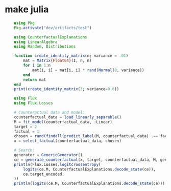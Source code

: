 # make julia 

```julia
    using Pkg
    Pkg.activate("dev/artifacts/test")
```
```julia
    using CounterfactualExplanations
    using LinearAlgebra
    using Random, Distributions

    function create_identity_matrix(n; variance = .01)
        mat = Matrix{Float64}(I, n, n)
        for i in 1:n
            mat[i, i] = mat[i, i] * rand(Normal(0, variance))
        end
        return mat
    end
    print(create_identity_matrix(3; variance=0.6))
```

```julia
    using Flux
	using Flux.Losses
```
```julia
    # Counteractual data and model:
    counterfactual_data = load_linearly_separable()
    M = fit_model(counterfactual_data, :Linear)
    target = 2
    factual = 1
    chosen = rand(findall(predict_label(M, counterfactual_data) .== factual))
    x = select_factual(counterfactual_data, chosen)

    # Search:
    generator = GenericGenerator()
    ce = generate_counterfactual(x, target, counterfactual_data, M, generator)
    println(Flux.Losses.logitcrossentropy(
        logits(ce.M, CounterfactualExplanations.decode_state(ce)),
        ce.target_encoded;
    ))
    println(logits(ce.M, CounterfactualExplanations.decode_state(ce)))
```


